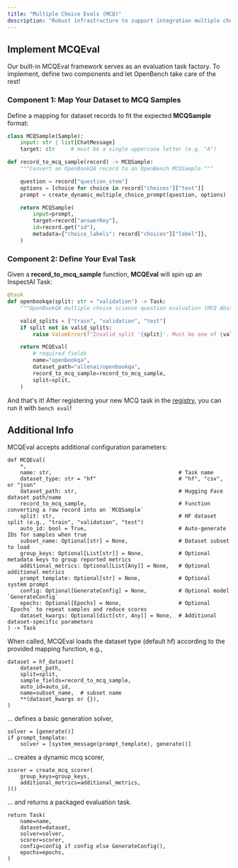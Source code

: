 ```yaml
---
title: "Multiple Choice Evals (MCQ)"
description: "Robust infrastructure to support integration multiple choice question (MCQ) benchmarks."
---
```


## Implement MCQEval
Our built-in MCQEval framework serves as an evaluation task factory. To implement, define two components and let OpenBench take care of the rest!

### Component 1: Map Your Dataset to MCQ Samples
Define a mapping for dataset records to fit the expected **MCQSample** format:

```python
class MCQSample(Sample):
    input: str | list[ChatMessage]
    target: str     # must be a single uppercase letter (e.g. "A")
```
```python evals/openbookqa.py
def record_to_mcq_sample(record) -> MCQSample:
    """Convert an OpenBookQA record to an OpenBench MCQSample."""

    question = record["question_stem"]
    options = [choice for choice in record["choices"]["text"]]
    prompt = create_dynamic_multiple_choice_prompt(question, options)

    return MCQSample(
        input=prompt,
        target=record["answerKey"],
        id=record.get("id"),
        metadata={"choice_labels": record["choices"]["label"]},
    )
```

### Component 2: Define Your Eval Task
Given a **record_to_mcq_sample** function, **MCQEval** will spin up an InspectAI Task:
```python
@task
def openbookqa(split: str = "validation") -> Task:
    """OpenBookQA multiple choice science question evaluation (MCQ Abstracted)."""

    valid_splits = ["train", "validation", "test"]
    if split not in valid_splits:
        raise ValueError(f"Invalid split '{split}'. Must be one of {valid_splits}")

    return MCQEval(
        # required fields
        name="openbookqa",
        dataset_path="allenai/openbookqa",
        record_to_mcq_sample=record_to_mcq_sample,
        split=split,
    )
```
And that's it! After registering your new MCQ task in the [registry](/development/architecture#1-task-registry-registry-py), you can run it with `bench eval`!
 
## Additional Info
MCQEval accepts additional configuration parameters:
```
def MCQEval(
    *,
    name: str,                                        # Task name
    dataset_type: str = "hf"                          # "hf", "csv", or "json"
    dataset_path: str,                                # Hugging Face dataset path/name
    record_to_mcq_sample,                             # Function converting a raw record into an `MCQSample`
    split: str,                                       # HF dataset split (e.g., "train", "validation", "test")
    auto_id: bool = True,                             # Auto-generate IDs for samples when true
    subset_name: Optional[str] = None,                # Dataset subset to load
    group_keys: Optional[List[str]] = None,           # Optional metadata keys to group reported metrics
    additional_metrics: Optional[List[Any]] = None,   # Optional additional metrics
    prompt_template: Optional[str] = None,            # Optional system prompt
    config: Optional[GenerateConfig] = None,          # Optional model `GenerateConfig`
    epochs: Optional[Epochs] = None,                  # Optional `Epochs` to repeat samples and reduce scores
    dataset_kwargs: Optional[dict[str, Any]] = None,  # Additional dataset-specific parameters
) -> Task
```
When called, MCQEval loads the dataset type (default hf) according to the provided mapping function, e.g.,
```
dataset = hf_dataset(
    dataset_path,
    split=split,
    sample_fields=record_to_mcq_sample,
    auto_id=auto_id,
    name=subset_name,  # subset name
    **(dataset_kwargs or {}),
)
```
... defines a basic generation solver,
```
solver = [generate()]
if prompt_template:
    solver = [system_message(prompt_template), generate()]
```
... creates a dynamic mcq scorer,
```
scorer = create_mcq_scorer(
    group_keys=group_keys,
    additional_metrics=additional_metrics,
)()
```
... and returns a packaged evaluation task.
```
return Task(
    name=name,
    dataset=dataset,
    solver=solver,
    scorer=scorer,
    config=config if config else GenerateConfig(),
    epochs=epochs,
)
```
